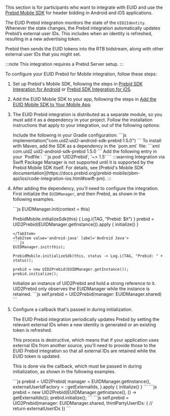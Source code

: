 
This section is for participants who want to integrate with EUID and use the [Prebid Mobile SDK](https://prebid.org/product-suite/prebid-mobile/) for header bidding in Android and iOS applications.

The EUID Prebid integration monitors the state of the `UID2Identity`. Whenever the state changes, the Prebid integration automatically updates Prebid’s external user IDs. This includes when an identity is refreshed, resulting in a new advertising token.

Prebid then sends the EUID tokens into the RTB bidstream, along with other external user IDs that you might set.

:::note
This integration requires a Prebid Server setup.
:::

To configure your EUID Prebid for Mobile integration, follow these steps:

1. Set up Prebid's Mobile SDK, following the steps in [Prebid SDK Integration for Android](https://docs.prebid.org/prebid-mobile/pbm-api/android/code-integration-android.html) or [Prebid SDK Integration for iOS](https://docs.prebid.org/prebid-mobile/pbm-api/ios/code-integration-ios.html).

2. Add the EUID Mobile SDK to your app, following the steps in [Add the EUID Mobile SDK to Your Mobile App](#add-the-euid-mobile-sdk-to-your-mobile-app).

3. The EUID Prebid integration is distributed as a separate module, so you must add it as a dependency in your project. Follow the installation instructions that apply to your integration, out of the following options:

   <Tabs groupId="dependency-selection">
   <TabItem value='gradle' label='Gradle (Android)'>
   Include the following in your Gradle configuration:
   ```js
   implementation("com.uid2:uid2-android-sdk-prebid:1.5.0")
   ```
   </TabItem>
   <TabItem value='maven' label='Maven (Android)'>
   To install with Maven, add the SDK as a dependency in the `pom.xml` file:
   ```xml
   <dependency>
      <groupId>com.uid2</groupId>
      <artifactId>uid2-android-sdk-prebid</artifactId>
      <version>1.5.0</version>
   </dependency>
   ```
   </TabItem>
   <TabItem value='cocoapods' label='CocoaPods (iOS)'>
   Add the following entry in your `Podfile`:
   ```js
   pod 'UID2Prebid', '~> 1.5'
   ```
   </TabItem>
   <TabItem value='spm' label='SPM (iOS)'>
   :::warning
   Integration via Swift Package Manager is not supported until it is supported by the Prebid Mobile SDK itself. For details, see [Prebid's Mobile SDK documentation](https://docs.prebid.org/prebid-mobile/pbm-api/ios/code-integration-ios.html#swift-pm).
   :::
   </TabItem>
   </Tabs>

4. After adding the dependency, you'll need to configure the integration. First initialize the `EUIDManager`, and then Prebid, as shown in the following examples.

   <Tabs groupId="language-selection">
   <TabItem value='android' label='Android Kotlin'>
   ```js
   EUIDManager.init(context = this)

   PrebidMobile.initializeSdk(this) { Log.i(TAG, "Prebid: $it") }
   prebid = UID2Prebid(EUIDManager.getInstance()).apply {
       initialize()
   }
   ```
   </TabItem>
   <TabItem value='android-java' label='Android Java'>
   ```js
   EUIDManager.init(this);

   PrebidMobile.initializeSdk(this, status -> Log.i(TAG, "Prebid: " + status));

   prebid = new UID2Prebid(EUIDManager.getInstance());
   prebid.initialize();
   ```
   </TabItem>
   <TabItem value='ios' label='iOS Swift'>
   Initialize an instance of UID2Prebid and hold a strong reference to it. UID2Prebid only observes the EUIDManager while the instance is retained.
   ```js
   self.prebid = UID2Prebid(manager: EUIDManager.shared)
   ```
   </TabItem>
   </Tabs>

5. Configure a callback that's passed in during initialization.

   The EUID Prebid integration periodically updates Prebid by setting the relevant external IDs when a new identity is generated or an existing token is refreshed.
   
   This process is destructive, which means that if your application uses external IDs from another source, you'll need to provide those to the EUID Prebid integration so that all external IDs are retained while the EUID token is updated.
   
   This is done via the callback, which must be passed in during initialization, as shown in the following examples.
   
   <Tabs groupId="language-selection">
   <TabItem value='android' label='Android Kotlin'>
   ```js
   prebid = UID2Prebid(
       manager = EUIDManager.getInstance(),
       externalUserIdFactory = ::getExternalIds,
   ).apply {
       initialize()
   }
   ```
   </TabItem>
   <TabItem value='android-java' label='Android Java'>
   ```js
   prebid = new UID2Prebid(EUIDManager.getInstance(), () -> getExternalIds());
   prebid.initialize();
   ```
   </TabItem>
    <TabItem value='ios' label='iOS Swift'>
   ```js
   self.prebid = UID2Prebid(manager: EUIDManager.shared, thirdPartyUserIDs: {
       // return externalUserIDs
   })
   ```
   </TabItem>
   </Tabs>
